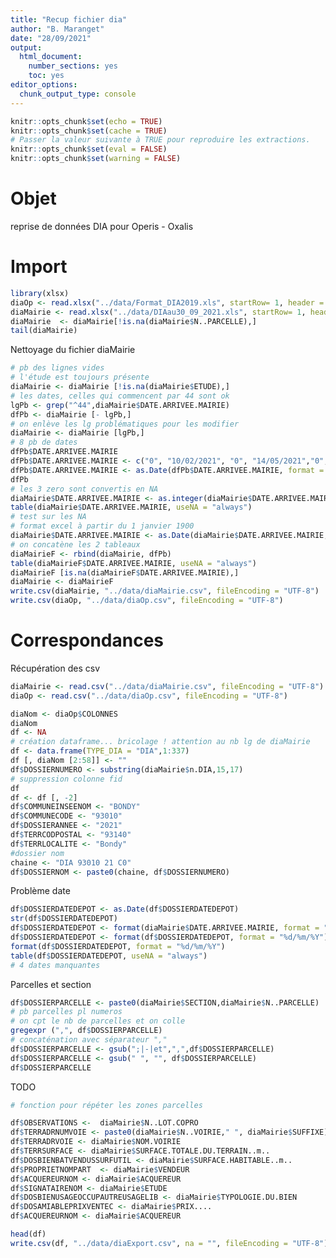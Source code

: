 ---
title: "Recup fichier dia"
author: "B. Maranget"
date: "28/09/2021"
output: 
  html_document: 
    number_sections: yes
    toc: yes
editor_options: 
  chunk_output_type: console
---


```{r setup, include=FALSE}
knitr::opts_chunk$set(echo = TRUE)
knitr::opts_chunk$set(cache = TRUE)
# Passer la valeur suivante à TRUE pour reproduire les extractions.
knitr::opts_chunk$set(eval = FALSE)
knitr::opts_chunk$set(warning = FALSE)
```


# Objet

reprise de données DIA pour Operis - Oxalis


# Import

```{r}
library(xlsx)
diaOp <- read.xlsx("../data/Format_DIA2019.xls", startRow= 1, header = TRUE,sheetIndex = 1, encoding = "UTF-8")
diaMairie <- read.xlsx("../data/DIAau30_09_2021.xls", startRow= 1, header = TRUE,sheetIndex = 1, encoding = "UTF-8")
diaMairie  <- diaMairie[!is.na(diaMairie$N..PARCELLE),]
tail(diaMairie)
```

Nettoyage du fichier diaMairie


```{r}
# pb des lignes vides
# l'étude est toujours présente
diaMairie <- diaMairie [!is.na(diaMairie$ETUDE),]
# les dates, celles qui commencent par 44 sont ok
lgPb <- grep("^44",diaMairie$DATE.ARRIVEE.MAIRIE)
dfPb <- diaMairie [- lgPb,]
# on enlève les lg problématiques pour les modifier
diaMairie <- diaMairie [lgPb,]
# 8 pb de dates
dfPb$DATE.ARRIVEE.MAIRIE
dfPb$DATE.ARRIVEE.MAIRIE <- c("0", "10/02/2021", "0", "14/05/2021","0", "31/05/2021","0","16/06/2021")
dfPb$DATE.ARRIVEE.MAIRIE <- as.Date(dfPb$DATE.ARRIVEE.MAIRIE, format = "%d/%m/%Y")
dfPb
# les 3 zero sont convertis en NA
diaMairie$DATE.ARRIVEE.MAIRIE <- as.integer(diaMairie$DATE.ARRIVEE.MAIRIE)
table(diaMairie$DATE.ARRIVEE.MAIRIE, useNA = "always")
# test sur les NA
# format excel à partir du 1 janvier 1900
diaMairie$DATE.ARRIVEE.MAIRIE <- as.Date(diaMairie$DATE.ARRIVEE.MAIRIE, origin = "1900-01-01")
# on concatène les 2 tableaux
diaMairieF <- rbind(diaMairie, dfPb)
table(diaMairieF$DATE.ARRIVEE.MAIRIE, useNA = "always")
diaMairieF [is.na(diaMairieF$DATE.ARRIVEE.MAIRIE),]
diaMairie <- diaMairieF
write.csv(diaMairie, "../data/diaMairie.csv", fileEncoding = "UTF-8")
write.csv(diaOp, "../data/diaOp.csv", fileEncoding = "UTF-8")
```

# Correspondances

Récupération des csv


```{r}
diaMairie <- read.csv("../data/diaMairie.csv", fileEncoding = "UTF-8")
diaOp <- read.csv("../data/diaOp.csv", fileEncoding = "UTF-8")
```



```{r}
diaNom <- diaOp$COLONNES
diaNom
df <- NA
# création dataframe... bricolage ! attention au nb lg de diaMairie
df <- data.frame(TYPE_DIA = "DIA",1:337)
df [, diaNom [2:58]] <- ""
df$DOSSIERNUMERO <- substring(diaMairie$n.DIA,15,17)
# suppression colonne fid
df
df <- df [, -2]
df$COMMUNEINSEENOM <- "BONDY"
df$COMMUNECODE <- "93010"
df$DOSSIERANNEE <- "2021"
df$TERRCODPOSTAL <- "93140"
df$TERRLOCALITE <- "Bondy"
#dossier nom
chaine <- "DIA 93010 21 C0"
df$DOSSIERNOM <- paste0(chaine, df$DOSSIERNUMERO)
```

Problème date

```{r}
df$DOSSIERDATEDEPOT <- as.Date(df$DOSSIERDATEDEPOT)
str(df$DOSSIERDATEDEPOT)
df$DOSSIERDATEDEPOT <- format(diaMairie$DATE.ARRIVEE.MAIRIE, format = "%d/%m/%Y")
df$DOSSIERDATEDEPOT <- format(df$DOSSIERDATEDEPOT, format = "%d/%m/%Y")
format(df$DOSSIERDATEDEPOT, format = "%d/%m/%Y")
table(df$DOSSIERDATEDEPOT, useNA = "always")
# 4 dates manquantes
```

Parcelles et section

```{r}
df$DOSSIERPARCELLE <- paste0(diaMairie$SECTION,diaMairie$N..PARCELLE)
# pb parcelles pl numeros
# on cpt le nb de parcelles et on colle
gregexpr (",", df$DOSSIERPARCELLE)
# concaténation avec séparateur ","
df$DOSSIERPARCELLE <- gsub(";|-|et",",",df$DOSSIERPARCELLE)
df$DOSSIERPARCELLE <- gsub(" ", "", df$DOSSIERPARCELLE)
df$DOSSIERPARCELLE
```

TODO
```{r}
# fonction pour répéter les zones parcelles
```



```{r}
df$OBSERVATIONS <-  diaMairie$N..LOT.COPRO
df$TERRADRNUMVOIE <- paste0(diaMairie$N..VOIRIE," ", diaMairie$SUFFIXE)
df$TERRADRVOIE <- diaMairie$NOM.VOIRIE
df$TERRSURFACE <- diaMairie$SURFACE.TOTALE.DU.TERRAIN..m..
df$DOSBIENBATVENDUSSURFUTIL <- diaMairie$SURFACE.HABITABLE..m..
df$PROPRIETNOMPART  <- diaMairie$VENDEUR
df$ACQUEREURNOM <- diaMairie$ACQUEREUR
df$SIGNATAIRENOM <- diaMairie$ETUDE
df$DOSBIENUSAGEOCCUPAUTREUSAGELIB <- diaMairie$TYPOLOGIE.DU.BIEN
df$DOSAMIABLEPRIXVENTEC <- diaMairie$PRIX....
df$ACQUEREURNOM <- diaMairie$ACQUEREUR
```


```{r}
head(df)
write.csv(df, "../data/diaExport.csv", na = "", fileEncoding = "UTF-8")
```

